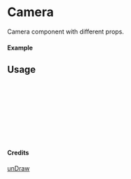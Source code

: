 
<Meta of={Camera} title="unDraw/Camera" />

# Camera

Camera component with different props.

#### Example

<Canvas of={Camera.Primary} />

## Usage

```ts
import { Camera } from "yadl-ui";

const Example = () => {
  return (
      <Camera />
  );
};

export default Example;
```

#### Credits
[unDraw](https://undraw.co/illustrations)
